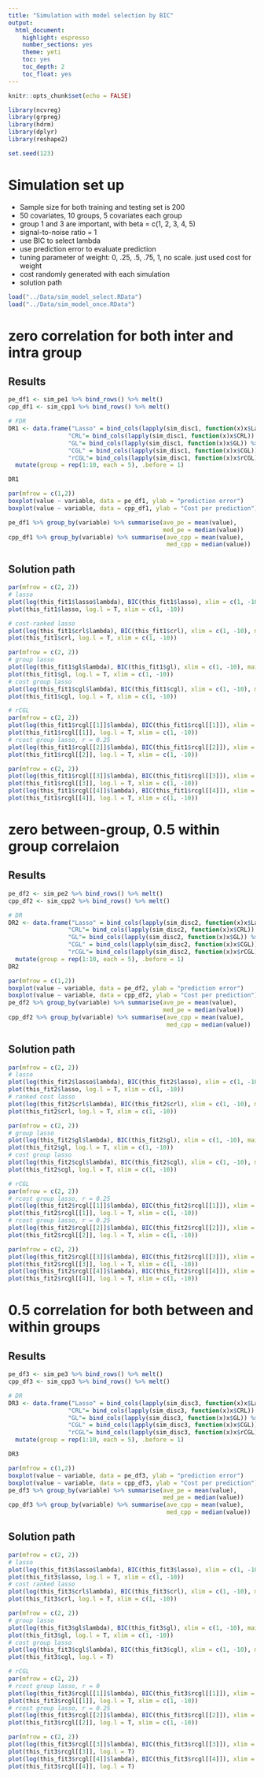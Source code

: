 ```yaml
---
title: "Simulation with model selection by BIC"
output:
  html_document:
    highlight: espresso
    number_sections: yes
    theme: yeti
    toc: yes
    toc_depth: 2
    toc_float: yes
---
```


```r
knitr::opts_chunk$set(echo = FALSE)

library(ncvreg)
library(grpreg)
library(hdrm)
library(dplyr)
library(reshape2)

set.seed(123)
```


# Simulation set up

- Sample size for both training and testing set is 200
- 50 covariates, 10 groups, 5 covariates each group
- group 1 and 3 are important, with beta = c(1, 2, 3, 4, 5)
- signal-to-noise ratio = 1
- use BIC to select lambda
- use prediction error to evaluate prediction
- tuning parameter of weight: 0, .25, .5, .75, 1, no scale. just used cost for weight
- cost randomly generated with each simulation
- solution path 

```r
load("../Data/sim_model_select.RData")
load("../Data/sim_model_once.RData")
```


# zero correlation for both inter and intra group

## Results

```r
pe_df1 <- sim_pe1 %>% bind_rows() %>% melt()
cpp_df1 <- sim_cpp1 %>% bind_rows() %>% melt()

# FDR
DR1 <- data.frame("Lasso" = bind_cols(lapply(sim_disc1, function(x)x$Lasso)) %>% apply(1, mean),
                 "CRL"= bind_cols(lapply(sim_disc1, function(x)x$CRL)) %>% apply(1, mean),
                 "GL"= bind_cols(lapply(sim_disc1, function(x)x$GL)) %>% apply(1, mean),
                 "CGL" = bind_cols(lapply(sim_disc1, function(x)x$CGL)) %>% apply(1, mean), 
                 "rCGL"= bind_cols(lapply(sim_disc1, function(x)x$rCGL)) %>% apply(1, mean)) %>%
  mutate(group = rep(1:10, each = 5), .before = 1)

DR1
```


```r
par(mfrow = c(1,2))
boxplot(value ~ variable, data = pe_df1, ylab = "prediction error")
boxplot(value ~ variable, data = cpp_df1, ylab = "Cost per prediction")

pe_df1 %>% group_by(variable) %>% summarise(ave_pe = mean(value),
                                            med_pe = median(value)) 
cpp_df1 %>% group_by(variable) %>% summarise(ave_cpp = mean(value),
                                             med_cpp = median(value)) 
```

## Solution path

```r
par(mfrow = c(2, 2))
# lasso
plot(log(this_fit1$lasso$lambda), BIC(this_fit1$lasso), xlim = c(1, -10), main = "Lasso")
plot(this_fit1$lasso, log.l = T, xlim = c(1, -10))

# cost-ranked lasso
plot(log(this_fit1$crl$lambda), BIC(this_fit1$crl), xlim = c(1, -10), main = "CRL")
plot(this_fit1$crl, log.l = T, xlim = c(1, -10))
```


```r
par(mfrow = c(2, 2))
# group lasso
plot(log(this_fit1$gl$lambda), BIC(this_fit1$gl), xlim = c(1, -10), main = "GL")
plot(this_fit1$gl, log.l = T, xlim = c(1, -10))
# cost group lasso
plot(log(this_fit1$cgl$lambda), BIC(this_fit1$cgl), xlim = c(1, -10), main = "CGL")
plot(this_fit1$cgl, log.l = T, xlim = c(1, -10))
```


```r
# rCGL
par(mfrow = c(2, 2))
plot(log(this_fit1$rcgl[[1]]$lambda), BIC(this_fit1$rcgl[[1]]), xlim = c(1, -10), main = "rCGL (r = 0)")
plot(this_fit1$rcgl[[1]], log.l = T, xlim = c(1, -10))
# rcost group lasso, r = 0.25
plot(log(this_fit1$rcgl[[2]]$lambda), BIC(this_fit1$rcgl[[2]]), xlim = c(1, -10), main = "rCGL (r = 0.25)")
plot(this_fit1$rcgl[[2]], log.l = T, xlim = c(1, -10))
```

```r
par(mfrow = c(2, 2))
plot(log(this_fit1$rcgl[[3]]$lambda), BIC(this_fit1$rcgl[[3]]), xlim = c(1, -10), main = "rCGL (r = 0.5)")
plot(this_fit1$rcgl[[3]], log.l = T, xlim = c(1, -10))
plot(log(this_fit1$rcgl[[4]]$lambda), BIC(this_fit1$rcgl[[4]]), xlim = c(1, -10), main = "rCGL (r = 0.75)")
plot(this_fit1$rcgl[[4]], log.l = T, xlim = c(1, -10))
```

# zero between-group, 0.5 within group correlaion

## Results

```r
pe_df2 <- sim_pe2 %>% bind_rows() %>% melt()
cpp_df2 <- sim_cpp2 %>% bind_rows() %>% melt()

# DR
DR2 <- data.frame("Lasso" = bind_cols(lapply(sim_disc2, function(x)x$Lasso)) %>% apply(1, mean),
                 "CRL"= bind_cols(lapply(sim_disc2, function(x)x$CRL)) %>% apply(1, mean),
                 "GL"= bind_cols(lapply(sim_disc2, function(x)x$GL)) %>% apply(1, mean),
                 "CGL" = bind_cols(lapply(sim_disc2, function(x)x$CGL)) %>% apply(1, mean), 
                 "rCGL"= bind_cols(lapply(sim_disc2, function(x)x$rCGL)) %>% apply(1, mean)) %>%
  mutate(group = rep(1:10, each = 5), .before = 1)
DR2
```


```r
par(mfrow = c(1,2))
boxplot(value ~ variable, data = pe_df2, ylab = "prediction error")
boxplot(value ~ variable, data = cpp_df2, ylab = "Cost per prediction")
pe_df2 %>% group_by(variable) %>% summarise(ave_pe = mean(value),
                                            med_pe = median(value)) 
cpp_df2 %>% group_by(variable) %>% summarise(ave_cpp = mean(value),
                                             med_cpp = median(value)) 
```

## Solution path

```r
par(mfrow = c(2, 2))
# lasso
plot(log(this_fit2$lasso$lambda), BIC(this_fit2$lasso), xlim = c(1, -10), main = "Lasso")
plot(this_fit2$lasso, log.l = T, xlim = c(1, -10))
# ranked cost lasso
plot(log(this_fit2$crl$lambda), BIC(this_fit2$crl), xlim = c(1, -10), main = "CRL")
plot(this_fit2$crl, log.l = T, xlim = c(1, -10))
```

```r
par(mfrow = c(2, 2))
# group lasso
plot(log(this_fit2$gl$lambda), BIC(this_fit2$gl), xlim = c(1, -10), main = "GL")
plot(this_fit2$gl, log.l = T, xlim = c(1, -10))
# cost group lasso
plot(log(this_fit2$cgl$lambda), BIC(this_fit2$cgl), xlim = c(1, -10), main = "CGL (r = 1)")
plot(this_fit2$cgl, log.l = T, xlim = c(1, -10))
```

```r
# rCGL
par(mfrow = c(2, 2))
# rcost group lasso, r = 0.25
plot(log(this_fit2$rcgl[[1]]$lambda), BIC(this_fit2$rcgl[[1]]), xlim = c(1, -10), main = "rCGL (r = 0)")
plot(this_fit2$rcgl[[1]], log.l = T, xlim = c(1, -10))
# rcost group lasso, r = 0.25
plot(log(this_fit2$rcgl[[2]]$lambda), BIC(this_fit2$rcgl[[2]]), xlim = c(1, -10), main = "rCGL (r = 0.25)")
plot(this_fit2$rcgl[[2]], log.l = T, xlim = c(1, -10))
```

```r
par(mfrow = c(2, 2))
plot(log(this_fit2$rcgl[[3]]$lambda), BIC(this_fit2$rcgl[[3]]), xlim = c(1, -10), main = "rCGL (r = 0.5)")
plot(this_fit2$rcgl[[3]], log.l = T, xlim = c(1, -10))
plot(log(this_fit2$rcgl[[4]]$lambda), BIC(this_fit2$rcgl[[4]]), xlim = c(1, -8), main = "rCGL (r = 0.75)")
plot(this_fit2$rcgl[[4]], log.l = T, xlim = c(1, -10))
```

# 0.5 correlation for both between and within groups

## Results

```r
pe_df3 <- sim_pe3 %>% bind_rows() %>% melt()
cpp_df3 <- sim_cpp3 %>% bind_rows() %>% melt()

# DR
DR3 <- data.frame("Lasso" = bind_cols(lapply(sim_disc3, function(x)x$Lasso)) %>% apply(1, mean),
                 "CRL"= bind_cols(lapply(sim_disc3, function(x)x$CRL)) %>% apply(1, mean),
                 "GL"= bind_cols(lapply(sim_disc3, function(x)x$GL)) %>% apply(1, mean),
                 "CGL" = bind_cols(lapply(sim_disc3, function(x)x$CGL)) %>% apply(1, mean), 
                 "rCGL"= bind_cols(lapply(sim_disc3, function(x)x$rCGL)) %>% apply(1, mean)) %>%
  mutate(group = rep(1:10, each = 5), .before = 1)

DR3
```


```r
par(mfrow = c(1,2))
boxplot(value ~ variable, data = pe_df3, ylab = "prediction error")
boxplot(value ~ variable, data = cpp_df3, ylab = "Cost per prediction")
pe_df3 %>% group_by(variable) %>% summarise(ave_pe = mean(value),
                                            med_pe = median(value)) 
cpp_df3 %>% group_by(variable) %>% summarise(ave_cpp = mean(value),
                                             med_cpp = median(value)) 
```

## Solution path

```r
par(mfrow = c(2, 2))
# lasso
plot(log(this_fit3$lasso$lambda), BIC(this_fit3$lasso), xlim = c(1, -10), main = "Lasso")
plot(this_fit3$lasso, log.l = T, xlim = c(1, -10))
# cost ranked lasso
plot(log(this_fit3$crl$lambda), BIC(this_fit3$crl), xlim = c(1, -10), main = "CRL")
plot(this_fit3$crl, log.l = T, xlim = c(1, -10))
```

```r
par(mfrow = c(2, 2))
# group lasso
plot(log(this_fit3$gl$lambda), BIC(this_fit3$gl), xlim = c(1, -10), main = "GL")
plot(this_fit3$gl, log.l = T, xlim = c(1, -10))
# cost group lasso
plot(log(this_fit3$cgl$lambda), BIC(this_fit3$cgl), xlim = c(1, -10), main = "CGL (r = 1)")
plot(this_fit3$cgl, log.l = T)
```

```r
# rCGL
par(mfrow = c(2, 2))
# rcost group lasso, r = 0
plot(log(this_fit3$rcgl[[1]]$lambda), BIC(this_fit3$rcgl[[1]]), xlim = c(1, -10), main = "rCGL (r = 0)")
plot(this_fit3$rcgl[[1]], log.l = T, xlim = c(1, -10))
# rcost group lasso, r = 0.25
plot(log(this_fit3$rcgl[[2]]$lambda), BIC(this_fit3$rcgl[[2]]), xlim = c(1, -10), main = "rCGL (r = 0.25)")
plot(this_fit3$rcgl[[2]], log.l = T, xlim = c(1, -10))
```

```r
par(mfrow = c(2, 2))
plot(log(this_fit3$rcgl[[3]]$lambda), BIC(this_fit3$rcgl[[3]]), xlim = c(1, -8), main = "rCGL (r = 0.5)")
plot(this_fit3$rcgl[[3]], log.l = T)
plot(log(this_fit3$rcgl[[4]]$lambda), BIC(this_fit3$rcgl[[4]]), xlim = c(1, -8), main = "rCGL (r = 0.75)")
plot(this_fit3$rcgl[[4]], log.l = T)
```

